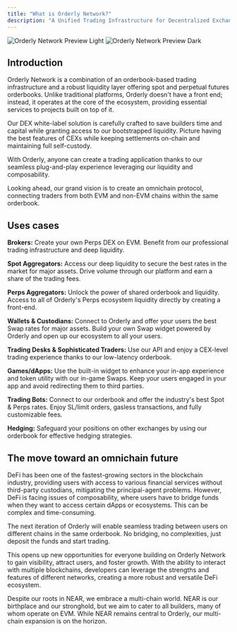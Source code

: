 ```yaml
---
title: "What is Orderly Network?"
description: "A Unified Trading Infrastructure for Decentralized Exchanges"
---
```


<img
  className="block dark:hidden"
  src="/images/preview_image.png"
  alt="Orderly Network Preview Light"
/>
<img
  className="hidden dark:block"
  src="/images/preview_image.png"
  alt="Orderly Network Preview Dark"
/>

## Introduction

Orderly Network is a combination of an orderbook-based trading infrastructure and a robust liquidity layer offering spot and perpetual futures orderbooks. Unlike traditional platforms, Orderly doesn't have a front end; instead, it operates at the core of the ecosystem, providing essential services to projects built on top of it.

Our DEX white-label solution is carefully crafted to save builders time and capital while granting access to our bootstrapped liquidity. Picture having the best features of CEXs while keeping settlements on-chain and maintaining full self-custody.

With Orderly, anyone can create a trading application thanks to our seamless plug-and-play experience leveraging our liquidity and composability.

Looking ahead, our grand vision is to create an omnichain protocol, connecting traders from both EVM and non-EVM chains within the same orderbook.

## Uses cases

**Brokers:** Create your own Perps DEX on EVM. Benefit from our professional trading infrastructure and deep liquidity.

**Spot Aggregators:** Access our deep liquidity to secure the best rates in the market for major assets. Drive volume through our platform and earn a share of the trading fees.

**Perps Aggregators:** Unlock the power of shared orderbook and liquidity. Access to all of Orderly's Perps ecosystem liquidity directly by creating a front-end.

**Wallets & Custodians:** Connect to Orderly and offer your users the best Swap rates for major assets. Build your own Swap widget powered by Orderly and open up our ecosystem to all your users.

**Trading Desks & Sophisticated Traders:** Use our API and enjoy a CEX-level trading experience thanks to our low-latency orderbook.

**Games/dApps:** Use the built-in widget to enhance your in-app experience and token utility with our in-game Swaps. Keep your users engaged in your app and avoid redirecting them to third parties.

**Trading Bots:** Connect to our orderbook and offer the industry's best Spot & Perps rates. Enjoy SL/limit orders, gasless transactions, and fully customizable fees.

**Hedging:** Safeguard your positions on other exchanges by using our orderbook for effective hedging strategies.

## The move toward an omnichain future

DeFi has been one of the fastest-growing sectors in the blockchain industry, providing users with access to various financial services without third-party custodians, mitigating the principal-agent problems. However, DeFi is facing issues of composability, where users have to bridge funds when they want to access certain dApps or ecosystems. This can be complex and time-consuming.

The next iteration of Orderly will enable seamless trading between users on different chains in the same orderbook. No bridging, no complexities, just deposit the funds and start trading.

This opens up new opportunities for everyone building on Orderly Network to gain visibility, attract users, and foster growth. With the ability to interact with multiple blockchains, developers can leverage the strengths and features of different networks, creating a more robust and versatile DeFi ecosystem.

Despite our roots in NEAR, we embrace a multi-chain world. NEAR is our birthplace and our stronghold, but we aim to cater to all builders, many of whom operate on EVM. While NEAR remains central to Orderly, our multi-chain expansion is on the horizon.
